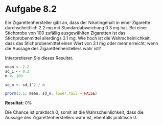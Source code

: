 # Aufgabe 8.2

Ein Zigarettenhersteller gibt an, dass der Nikotingehalt in einer Zigarette durchschnittlich 2.2 mg mit Standardabweichung 0.3 mg hat. Bei einer Stichprobe von 100 zufällig
ausgewählten Zigaretten ist das Stichprobenmittel allerdings 3.1 mg.
Wie hoch ist die Wahrscheinlichkeit, dass das Stichprobenmittel einen Wert von 3.1 mg
oder mehr erreicht, wenn die Aussage des Zigarettenherstellers wahr ist?

Interpretieren Sie dieses Resultat.

```r
mean <- 2.2
sd_1 <- 0.3
n <- 100

sd_n <- sd_1^2 / n

pnorm(3.1, mean, sd_n, lower.tail = FALSE)
```

**Resultat:** 0%

Die Chance ist praktisch 0, somit ist die Wahrscheinlichkeit, dass die Aussage des Zigarettenherstellers wahr ist, ebenfalls praktisch 0.
